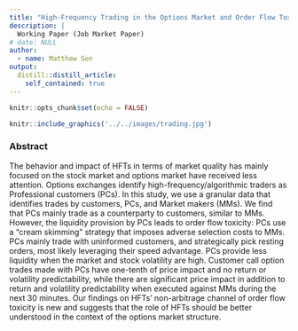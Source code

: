 ```yaml
---
title: "High-Frequency Trading in the Options Market and Order Flow Toxicity"
description: |
  Working Paper (Job Market Paper)
# date: NULL
author:
  - name: Matthew Son
output:
  distill::distill_article:
    self_contained: true
---
```




```r
knitr::opts_chunk$set(echo = FALSE)
```

```r
knitr::include_graphics('../../images/trading.jpg')
```


### Abstract

The behavior and impact of HFTs in terms of market quality has mainly focused on the stock market and options market have received less attention. Options exchanges identify high-frequency/algorithmic traders as Professional customers (PCs). In this study, we use a granular data that identifies trades by customers, PCs, and Market makers (MMs). We find that PCs mainly trade as a counterparty to customers, similar to MMs. However, the liquidity provision by PCs leads to order flow toxicity: PCs use a “cream skimming” strategy that imposes adverse selection costs to MMs. PCs mainly trade with uninformed customers, and strategically pick resting orders, most likely leveraging their speed advantage. PCs provide less liquidity when the market and stock volatility are high. Customer call option trades made with PCs have one-tenth of price impact and no return or volatility predictability, while there are significant price impact in addition to return and volatility predictability when executed against MMs during the next 30 minutes. Our findings on HFTs’ non-arbitrage channel of order flow toxicity is new and suggests that the role of HFTs should be better understood in the context of the options market structure.
